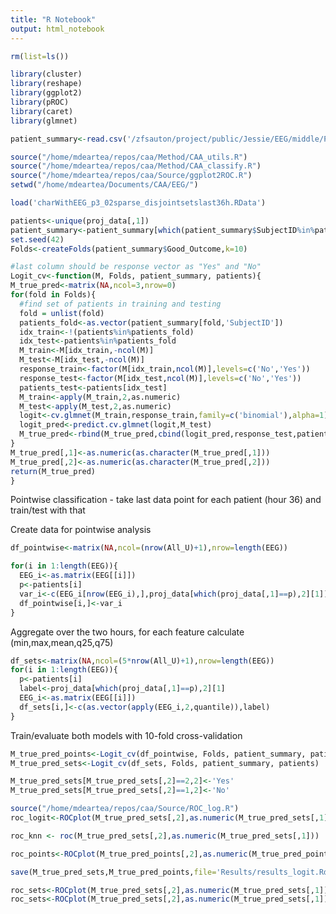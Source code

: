 ```yaml
---
title: "R Notebook"
output: html_notebook
---
```



```r
rm(list=ls())

library(cluster)
library(reshape)
library(ggplot2)
library(pROC)
library(caret)
library(glmnet)

patient_summary<-read.csv('/zfsauton/project/public/Jessie/EEG/middle/PatientSummary.csv')

source("/home/mdeartea/repos/caa/Method/CAA_utils.R")
source("/home/mdeartea/repos/caa/Method/CAA_classify.R")
source("/home/mdeartea/repos/caa/Source/ggplot2ROC.R")
setwd("/home/mdeartea/Documents/CAA/EEG/")

load('charWithEEG_p3_02sparse_disjointsetslast36h.RData')
```


```r
patients<-unique(proj_data[,1])
patient_summary<-patient_summary[which(patient_summary$SubjectID%in%patients),]
set.seed(42)
Folds<-createFolds(patient_summary$Good_Outcome,k=10)
```



```r
#last column should be response vector as "Yes" and "No"
Logit_cv<-function(M, Folds, patient_summary, patients){
M_true_pred<-matrix(NA,ncol=3,nrow=0)
for(fold in Folds){
  #find set of patients in training and testing 
  fold = unlist(fold)
  patients_fold<-as.vector(patient_summary[fold,'SubjectID'])
  idx_train<-!(patients%in%patients_fold)
  idx_test<-patients%in%patients_fold
  M_train<-M[idx_train,-ncol(M)]
  M_test<-M[idx_test,-ncol(M)]
  response_train<-factor(M[idx_train,ncol(M)],levels=c('No','Yes'))
  response_test<-factor(M[idx_test,ncol(M)],levels=c('No','Yes'))
  patients_test<-patients[idx_test]
  M_train<-apply(M_train,2,as.numeric)
  M_test<-apply(M_test,2,as.numeric)
  logit<-cv.glmnet(M_train,response_train,family=c('binomial'),alpha=1)
  logit_pred<-predict.cv.glmnet(logit,M_test)
  M_true_pred<-rbind(M_true_pred,cbind(logit_pred,response_test,patients_test))
}
M_true_pred[,1]<-as.numeric(as.character(M_true_pred[,1]))
M_true_pred[,2]<-as.numeric(as.character(M_true_pred[,2]))
return(M_true_pred)
}

```

Pointwise classification - take last data point for each patient (hour 36) and train/test with that

Create data for pointwise analysis
```r

df_pointwise<-matrix(NA,ncol=(nrow(All_U)+1),nrow=length(EEG))

for(i in 1:length(EEG)){
  EEG_i<-as.matrix(EEG[[i]])
  p<-patients[i]
  var_i<-c(EEG_i[nrow(EEG_i),],proj_data[which(proj_data[,1]==p),2][1])
  df_pointwise[i,]<-var_i
}
```


Aggregate over the two hours, for each feature calculate (min,max,mean,q25,q75)

```r
df_sets<-matrix(NA,ncol=(5*nrow(All_U)+1),nrow=length(EEG))
for(i in 1:length(EEG)){
  p<-patients[i]
  label<-proj_data[which(proj_data[,1]==p),2][1]
  EEG_i<-as.matrix(EEG[[i]])
  df_sets[i,]<-c(as.vector(apply(EEG_i,2,quantile)),label)
}
```


Train/evaluate both models with 10-fold cross-validation
```r
M_true_pred_points<-Logit_cv(df_pointwise, Folds, patient_summary, patients)
M_true_pred_sets<-Logit_cv(df_sets, Folds, patient_summary, patients)

M_true_pred_sets[M_true_pred_sets[,2]==2,2]<-'Yes'
M_true_pred_sets[M_true_pred_sets[,2]==1,2]<-'No'
```


```r
source("/home/mdeartea/repos/caa/Source/ROC_log.R")
roc_logit<-ROCplot(M_true_pred_sets[,2],as.numeric(M_true_pred_sets[,1]),'images/roc/Logit/Logit_sets_neg.jpg',targ_class='negative',color='red',log=F)
```



```r
roc_knn <- roc(M_true_pred_sets[,2],as.numeric(M_true_pred_sets[,1]))
```


```r
roc_points<-ROCplot(M_true_pred_points[,2],as.numeric(M_true_pred_points[,1]),'images/roc/logit_points.jpg',targ_class='positive',log=FALSE)
```



```r
save(M_true_pred_sets,M_true_pred_points,file='Results/results_logit.Rdata')
```




```r
roc_sets<-ROCplot(M_true_pred_sets[,2],as.numeric(M_true_pred_sets[,1]),'images/roc/logit_set.jpg',targ_class='positive',log=FALSE)
roc_sets<-ROCplot(M_true_pred_sets[,2],as.numeric(M_true_pred_sets[,1]),'images/roc/logit_set_log.jpg',targ_class='positive',log=TRUE)
```

